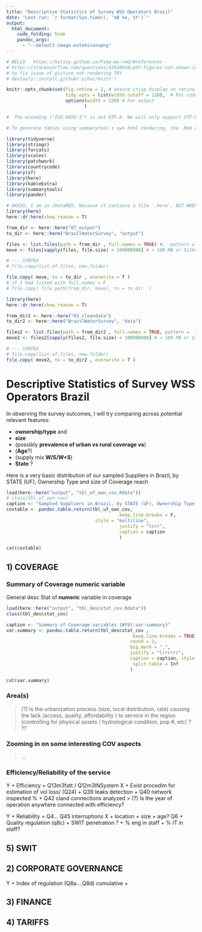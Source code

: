 ```yaml
---
title: "Descriptive Statistics of Survey WSS Operators Brazil"
date: "Last run: `r format(Sys.time(), '%B %e, %Y')`"
output: 
  html_document:
    code_folding: hide
    pandoc_args:
      - "--default-image-extension=png"
---
```





```r
# BELLO   https://holtzy.github.io/Pimp-my-rmd/#references
# https://stackoverflow.com/questions/43549930/pdf-figures-not-shown-in-html-files-produced-by-rmarkdown-when-open-with-firefox
# to fix issue of picture not rendering TRY 
# devtools::install_github('yihui/knitr')

knitr::opts_chunk$set(fig.retina = 2, # ensure crisp display on retina screens but will double the physical size of your images. 
                      tidy.opts = list(width.cutoff = 120),  # For code
                      options(width = 120) # For output
							 )  

#  The encoding ("ISO-8859-1") is not UTF-8. We will only support UTF-8 in the future. Please re-save your file "sample.Rmd" with the UTF-8 encoding.

# To generate tables using summarytool s own html rendering, the .Rmd document s configuration part (yaml) must point to the package s summarytools.css file.
```

```r
library(tidyverse)
library(stringr)
library(forcats)
library(scales)
library(patchwork)
library(countrycode)
library(sf)
library(here)
library(kableExtra)
library(summarytools)
library(pander)
```


```r
# OKKIO, I am in /DataMEX, because it contains a file `.here`, BUT WHEN I COMPILE THE SITE I AM IN /DataMEX/MEXwatersurvey
library(here)
here::dr_here(show_reason = T)

from_dir <- here::here("07_output")
to_dir <- here::here("BrazilWaterSurvey", "output")

files <- list.files(path = from_dir , full.names = TRUE) #,  pattern = ".png$" )
move <- files[sapply(files, file.size) < 100000000] # < 100 MB or Github will get stuck

# --- SYNTAX
# file.copy(list.of.files, new.folder)

file.copy( move, to = to_dir , overwrite = T )
# if I had listed with full.names = F
# file.copy( file.path(from_dir, move), to = to_dir  )
```

```r
library(here)
here::dr_here(show_reason = T)

from_dir2 <- here::here("03_cleandata")
to_dir2 <- here::here("BrazilWaterSurvey", "data")

files2 <- list.files(path = from_dir2 , full.names = TRUE, pattern =  ".*\\.Rdata$")  # pattern =  "(^oper|^pres|^Census).*\\.Rdata$") 
move2 <- files2[sapply(files2, file.size) < 100000000] # < 100 MB or Github will get stuck

# --- SYNTAX
# file.copy(list.of.files, new.folder)
file.copy( move2, to = to_dir2 , overwrite = T )
```



# Descriptive Statistics of Survey WSS Operators Brazil

In observing the survey outcomes, I will try comparing across potential relevant features:

+ **ownership/type** and 
+ **size** 
+ (possibly **prevalence of urban vs rural coverage vs**)
+ (**Age**?)
+ (supply mix **W/S/W+S**)
+ **State** ? 


Here is a very basic distribution of our sampled Suppliers in Brazil, by STATE (UF), Ownership Type and size of Coverage reach

```r
load(here::here("output", "tbl_uf_own_cov.Rdata"))
# class(tbl_uf_own_cov)
caption <- "Sampled Suppliers in Brazil, by STATE (UF), Ownership Type and size of Coverage reach"
covtable <- pandoc.table.return(tbl_uf_own_cov, 
										  keep.line.breaks = F, 
                                 style = "multiline", 
 										  justify = "lcrr", 
										  caption = caption
										  )

cat(covtable)
```


## 1) COVERAGE

### Summary of Coverage numeric variable 
General desc Stat of **numeric** variable in coverage 

```r
load(here::here("output", "tbl_descstat_cov.Rdata"))
class(tbl_descstat_cov)

caption <- "Summary of Coverage variables {#tbl:var-summary}"
var.summary <- pandoc.table.return(tbl_descstat_cov , 
											   keep.line.breaks = TRUE,
											  round = 2,
											  big.mark = ",",
											  justify = "lrrrrrr",
											  caption = caption, style = "multiline",
											   split.table = Inf
											  )

cat(var.summary)
```


### Area(s) 

> (?) Is the urbanization process (size, local distribution, rate) causing the lack (access, quality, affordability ) to service in the region (controlling for physical assets / hydrological condition, pop #,  etc) ? ??


### Zooming in on some interesting COV aspects 

> ...
 


### Efficiency/Reliability of the service

Y + Efficiency = Q13m3fatt / Q12m3INSystem
X + Exist procedim for estimation of vol loss/ (Q24)
	+ Q39 leaks detection
	+ Q40 network inspected %
	+ Q42 cland connections analyzed
> (?) Is the year of operation anywhere connected with efficiency?  

Y + Reliability = Q4... Q45 interruptions 
X + location 
	+ size 
	+ age? Q6
	+ Quality regulation (q8c)
	+ SWIT penetration ? 
	+ % eng in staff
	+ % IT in staff? 

## 5) SWIT
	



## 2) CORPORATE GOVERNANCE 

Y + Index of regulation (Q8a....Q8d) cumulative
	+ 

## 3) FINANCE 

## 4) TARIFFS


